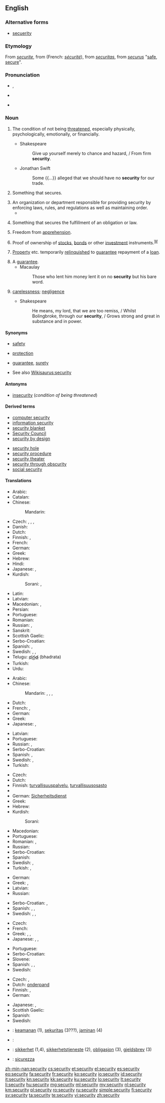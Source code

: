 ==English==
{{wikipedia}}

===Alternative forms===
* [[secuerity]] {{qualifier|chiefly obsolete}}

===Etymology===
From {{etyl|enm|en}} ''[[securite]]'', from {{etyl|fro|en}} (French: ''[[sécurité]]''), from {{etyl|la|en}} ''[[securitas]]'', from {{etyl|la|en}} ''[[securus]]'' "[[safe]], [[secure]]".

===Pronunciation===
* {{a|RP}} {{IPA|/sɪˈkjʊəɹəti/|/sɪˈkjɔːɹəti/}}, {{X-SAMPA|/sI"kjU@r\@ti/|/sI"kjO:r\@ti/}}
* {{a|US}} {{IPA|/səˈkjɔɹ.ɪˌti/|[səˈkjɔɹ.ɪˌɾi]|/səˈkjʊɹ.ɪˌti/|[səˈkjʊɹ.ɪˌɾi]}}
* {{audio|En-us-security.ogg|Audio (US)}}

===Noun===
{{en-noun|securit|ies|-}}

# {{uncountable}} The condition of not being [[threaten]]ed, especially physically, psychologically, emotionally, or financially.
#* Shakespeare
#*: Give up yourself merely to chance and hazard, / From firm '''security'''.
#* Jonathan Swift
#*: Some {{...}} alleged that we should have no '''security''' for our trade.
# {{countable}} Something that secures.
# An organization or department responsible for providing security by enforcing laws, rules, and regulations as well as maintaining order.
#* {{quote-magazine|date=2012-12-14
|author=Simon Jenkins|authorlink=Simon Jenkins
|title=We mustn't overreact to North Korea boys' toys
|volume=188|issue=2|page=23
|date=2012-12-21
|magazine=[[w:The Guardian Weekly|The Guardian Weekly]]
|url=http://www.guardian.co.uk/commentisfree/2012/dec/14/north-korea-boys-toys-threat-reaction
|passage=The threat of terrorism to the British lies in the overreaction to it of British governments. Each one in turn clicks up the ratchet of surveillance, intrusion and '''security'''. Each one diminishes liberty.}}
# {{legal}} Something that secures the fulfillment of an obligation or law.
# {{legal}} Freedom from [[apprehension]].
# {{finance}} Proof of ownership of [[stock]]s, [[bond]]s or other [[investment]] instruments.<sup>[[W:Security (finance)|W]]</sup>
# {{finance}} [[property|Property]] etc. temporarily [[relinquish]]ed to [[guarantee]] repayment of a [[loan]].
# A [[guarantee]].
#* Macaulay
#*: Those who lent him money lent it on no '''security''' but his bare word.
# {{obsolete}} [[carelessness]]; [[negligence]]
#* Shakespeare
#*: He means, my lord, that we are too remiss, / Whilst Bolingbroke, through our '''security''', / Grows strong and great in substance and in power.

====Synonyms====
* {{sense|condition of not being threatened}} [[safety]]
* {{sense|something that secures}} [[protection]]
* {{sense|something that secures the fulfillment of an obligation}} [[guarantee]], [[surety]]
* See also [[Wikisaurus:security]]

====Antonyms====
* [[insecurity]] (''condition of being threatened'')

====Derived terms====
{{der-top}}
* [[computer security]]
* [[information security]]
* [[security blanket]]
* [[Security Council]]
* [[security by design]]
{{der-mid}}
* [[security hole]]
* [[security procedure]]
* [[security theater]]
* [[security through obscurity]]
* [[social security]]
{{der-bottom}}

====Translations====
{{trans-top|condition of not being threatened}}
* Arabic: {{t-|ar|أمن|m|tr=ʾamn|sc=Arab}}
* Catalan: {{t+|ca|seguretat|f}}
* Chinese:
*: Mandarin: {{t|cmn|安全|tr=ānquán|sc=Hani}}
* Czech: {{t+|cs|bezpečí|n}}, {{t-|cs|bezpečnost|f}}, {{t-|cs|jistota|f}}, {{t-|cs|zajištění|n}}
* Danish: {{t-|da|sikkerhed|c}}
* Dutch: {{t+|nl|veiligheid|f}}
* Finnish: {{t+|fi|turvallisuus}}, {{t+|fi|turva}}
* French: {{t+|fr|sécurité|f}}
* German: {{t+|de|Sicherheit|f}}
* Greek: {{t+|el|ασφάλεια|f|tr=asfáleia}}
* Hebrew: {{t+|he|ביטחון|m|tr=bitakhón}}
* Hindi: {{t-|hi|सुरक्षा|tr=surakṣā|sc=Deva}}
* Japanese: {{t+|ja|安全|tr=あんぜん, anzen}}, {{t+|ja|セキュリティー|tr=sekyuritī|sc=Jpan}}
* Kurdish:
*: Sorani: {{t+|ku|ئه‌مانه‌ت|sc=ku-Arab}}, {{t+|ku|ئاشتی|sc=ku-Arab}}
{{trans-mid}}
* Latin: {{t+|la|securitas}}
* Latvian: {{t-|lv|drošība|f}}
* Macedonian: {{t-|mk|безбедност|f|tr=bézbednost}}, {{t-|mk|сигурност|f|tr=sígurnost}}
* Persian: {{t+|fa|امنیت|tr=amniyat}}
* Portuguese: {{t+|pt|segurança|f}}
* Romanian: {{t+|ro|securitate|f}}
* Russian: {{t+|ru|безопасность|f|tr=bezopásnostʹ}}, {{t+|ru|надёжность|f|tr=nadjóžnostʹ}}
* Sanskrit: {{t-|sa|सुरक्षा|tr=surakṣā|sc=Deva}}
* Scottish Gaelic: {{t-|gd|tèarainteachd|f}}
* Serbo-Croatian: {{t-|sh|sigurnost|f}}
* Spanish: {{t+|es|seguridad|f}}, {{t+|es|confianza}}
* Swedish: {{t+|sv|säkerhet|c}}, {{t+|sv|trygghet|c}}, {{t+|sv|trygghetskänsla|c}}
* Telugu: [[భద్రత]] (bhadrata)
* Turkish: {{t-|tr|güvenlilik}}
* Urdu: {{t-|ur|زامن|tr=zāman|sc=ur-Arab}}
{{trans-bottom}}

{{trans-top|something that secures}}
* Arabic: {{t-|ar|حماية|f|tr=ḥimāya|sc=Arab}}
* Chinese:
*: Mandarin: {{t|cmn|保護|sc=Hani}}, {{t|cmn|保护|tr=bǎohù|sc=Hani}}, {{t|cmn|保衛|sc=Hani}}, {{t|cmn|保卫|tr=bǎowèi|sc=Hani}}
* Dutch: {{t+|nl|beveiliging|f}}
* French: {{t+|fr|sécurité|f}}, {{t+|fr|sécurisant|m}}
* German: {{t+|de|Sicherheit|f}}
* Greek: {{t+|el|ασφάλεια|f|tr=asfáleia}}
* Japanese: {{t+|ja|保護|tr=ほご, hogo}}, {{t+|ja|セキュリティー|tr=sekyuritī|sc=Jpan}}
{{trans-mid}}
* Latvian: {{t-|lv|drošība|f}}
* Portuguese: {{t+|pt|segurança|f}}
* Russian: {{t+|ru|защита|f|tr=zaščíta}}, {{t+|ru|гарантия|f|tr=garántija}}
* Serbo-Croatian: {{t-|sh|zaštita|f}}
* Spanish: {{t+|es|seguridad|f}}, {{t+|es|garantía}}
* Swedish: {{t+|sv|skydd|n}}, {{t+|sv|säkerhetsåtgärd|c}}
* Turkish: {{t-|tr|güvenlilik}}
{{trans-bottom}}

{{trans-top|organization or department responsible for providing security}}
* Czech: {{t-|cs|ostraha|f}}
* Dutch: {{t+|nl|veiligheidsdienst|m}}
* Finnish: [[turvallisuuspalvelu]], [[turvallisuusosasto]]
* {{trreq|ka}}
* German: [[Sicherheitsdienst]] {{m}}
* Greek: {{t+|el|ασφάλεια|f|tr=asfáleia|sc=Grek}}
* Hebrew: {{t+|he|ביטחון|m|tr=bitakhón}}
* Kurdish:
*: Sorani: {{t+|ku|ئاسایش|sc=ku-Arab}}
{{trans-mid}}
* Macedonian: {{t-|mk|обезбедување|n|tr=obezbedúvanje}}
* Portuguese: {{t+|pt|segurança|f}}
* Romanian: {{t-|ro|siguranță}}, {{t+|ro|securitate}}
* Russian: {{t-|ru|служба безопасности|f|tr=slúžba bezopásnosti}}
* Serbo-Croatian: {{t-|sh|osiguranje|n}}
* Spanish: {{t+|es|seguridad|f}}
* Swedish: {{t-|sv|säkerhetstjänst|c}}, {{t-|sv|vaktbolag|c}}
* Turkish: {{t-|tr|güvenlik güçleri}}, {{t+|tr|emniyet}}
{{trans-bottom}}

{{trans-top|something that secures the fulfillment of an obligation}}
* German: {{t+|de|Sicherheit|f}}
* Greek: {{t+|el|εχέγγυο|n|tr=ekhégio}}, {{t+|el|εγγύηση|f|tr=egí'isi}}
* Latvian: {{t-|lv|drošība|f}}
* Russian: {{t+|ru|гарантия|f|tr=garántija}}
{{trans-mid}}
* Serbo-Croatian: {{t-|sh|jamstvo|n}}, {{t-|sh|garancija|f}}
* Spanish: {{t+|es|garantía}}, {{t+|es|prenda}}, {{t+|es|respaldo}}
* Swedish: {{t+|sv|borgen|c}}, {{t+|sv|garanti|c}}, {{t+|sv|säkerhet|c}}
{{trans-bottom}}

{{trans-top|finance: proof of ownership}}
* Czech: {{t-|cs|cenný papír|m}}
* French: {{t+|fr|titre|m}}
* Greek: {{t+|el|αξιόγραφο|n|tr=aksiógrafo}},  {{t+|el|αξία|f|tr=aksía}},  {{t+|el|χρηματόγραφο|n|tr=khrimatógrafo}}
* Japanese: {{t+|ja|担保|tr=tanpo}}, {{t+|ja|抵当|tr=teitō}}, {{t+|ja|保証|tr=hoshō}}
{{trans-mid}}
* Portuguese: {{t+|pt|garantia|f}}
* Serbo-Croatian: {{t-|sh|vrijednosni papir|m}}
* Slovene: {{t-|sl|vrednostni papir|m}}
* Spanish: {{t+|es|certificado}}, {{t+|es|documento}}, {{t-|es|título de propiedad|m}}
* Swedish: {{t-|sv|värdepapper|n}}
{{trans-bottom}}

{{trans-top|finance: property temporarily relinquished}}
* Czech: {{t-|cs|zástava|f}}, {{t-|cs|záruka|f}}
* Dutch: [[onderpand]] {{n}}
* Finnish: {{t-|fi|takaus}}, {{t+|fi|pantti}}
* German: {{t+|de|Sicherheit|f}}
{{trans-mid}}
* Japanese: {{t+|ja|証券|tr=shōken}}, {{t+|ja|有価証券|tr=yūka shōken}}
* Scottish Gaelic: {{t-|gd|urras|m}}
* Spanish: {{t+|es|prenda|f}}
* Swedish: {{t+|sv|säkerhet|c}}
{{trans-bottom}}

{{checktrans-top}}
* {{ttbc|id}}: [[keamanan]] (1), [[sekuritas]] (3???), [[jaminan]] (4)
* {{ttbc|ga}}: {{t-|ga|slándáil|f}}
{{trans-mid}}
* {{ttbc|no}}: [[sikkerhet]] {{m}} (1,4), [[sikkerhetstjeneste]] {{m}} (2), [[obligasjon]] {{m}} (3), [[gjeldsbrev]] {{n}} (3)
* {{ttbc|it}}: [[sicurezza]] {{f}}
{{trans-bottom}}

[[zh-min-nan:security]]
[[cs:security]]
[[et:security]]
[[el:security]]
[[es:security]]
[[eo:security]]
[[fa:security]]
[[fr:security]]
[[ko:security]]
[[io:security]]
[[id:security]]
[[it:security]]
[[kn:security]]
[[kk:security]]
[[ku:security]]
[[lo:security]]
[[lt:security]]
[[li:security]]
[[hu:security]]
[[mg:security]]
[[ml:security]]
[[my:security]]
[[nl:security]]
[[km:security]]
[[pl:security]]
[[ro:security]]
[[ru:security]]
[[simple:security]]
[[fi:security]]
[[sv:security]]
[[ta:security]]
[[te:security]]
[[vi:security]]
[[zh:security]]